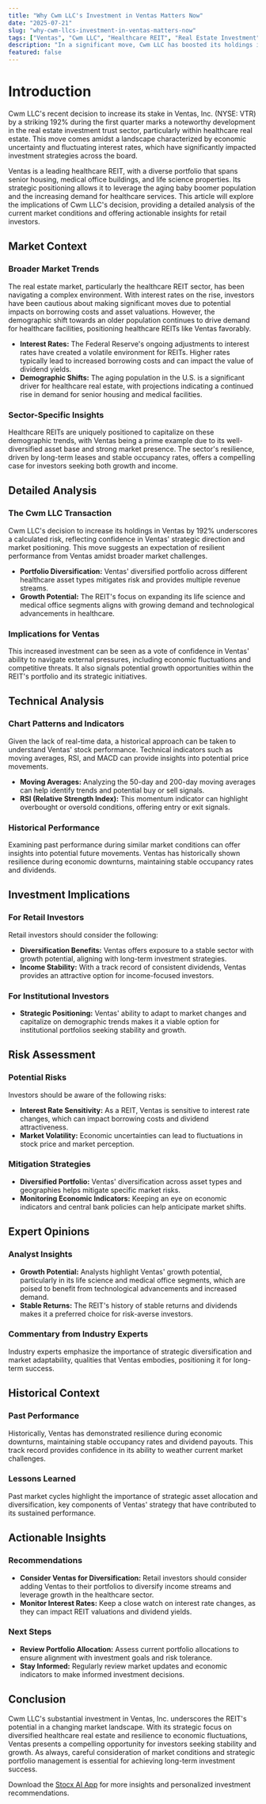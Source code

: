 ```yaml
---
title: "Why Cwm LLC's Investment in Ventas Matters Now"
date: "2025-07-21"
slug: "why-cwm-llcs-investment-in-ventas-matters-now"
tags: ["Ventas", "Cwm LLC", "Healthcare REIT", "Real Estate Investment", "Stock Market Analysis", "Investment Strategy", "Retail Investors"]
description: "In a significant move, Cwm LLC has boosted its holdings in Ventas, Inc. (NYSE: VTR) by 192% during the first quarter, as reported in their latest SEC disclosure. This substantial increase reflects a strategic decision within the context of a fluctuating real estate market, emphasizing the healthcare real estate investment trust's (REIT) potential in providing stable returns. Ventas, known for its diversified portfolio across senior housing, medical office buildings, and life science properties, is poised to benefit from demographic trends such as the aging population and increasing healthcare demand. This move by Cwm LLC signals confidence in Ventas' strategic positioning and its ability to navigate current market challenges, including interest rate fluctuations and economic uncertainty. This article delves into the broader market context, the specific details of the transaction, and its implications for retail investors, offering actionable insights and expert analyses to guide investment decisions."
featured: false
---
```


# Introduction

Cwm LLC's recent decision to increase its stake in Ventas, Inc. (NYSE: VTR) by a striking 192% during the first quarter marks a noteworthy development in the real estate investment trust sector, particularly within healthcare real estate. This move comes amidst a landscape characterized by economic uncertainty and fluctuating interest rates, which have significantly impacted investment strategies across the board.

Ventas is a leading healthcare REIT, with a diverse portfolio that spans senior housing, medical office buildings, and life science properties. Its strategic positioning allows it to leverage the aging baby boomer population and the increasing demand for healthcare services. This article will explore the implications of Cwm LLC's decision, providing a detailed analysis of the current market conditions and offering actionable insights for retail investors.

## Market Context

### Broader Market Trends

The real estate market, particularly the healthcare REIT sector, has been navigating a complex environment. With interest rates on the rise, investors have been cautious about making significant moves due to potential impacts on borrowing costs and asset valuations. However, the demographic shift towards an older population continues to drive demand for healthcare facilities, positioning healthcare REITs like Ventas favorably.

- **Interest Rates:** The Federal Reserve's ongoing adjustments to interest rates have created a volatile environment for REITs. Higher rates typically lead to increased borrowing costs and can impact the value of dividend yields.
- **Demographic Shifts:** The aging population in the U.S. is a significant driver for healthcare real estate, with projections indicating a continued rise in demand for senior housing and medical facilities.

### Sector-Specific Insights

Healthcare REITs are uniquely positioned to capitalize on these demographic trends, with Ventas being a prime example due to its well-diversified asset base and strong market presence. The sector's resilience, driven by long-term leases and stable occupancy rates, offers a compelling case for investors seeking both growth and income.

## Detailed Analysis

### The Cwm LLC Transaction

Cwm LLC's decision to increase its holdings in Ventas by 192% underscores a calculated risk, reflecting confidence in Ventas' strategic direction and market positioning. This move suggests an expectation of resilient performance from Ventas amidst broader market challenges.

- **Portfolio Diversification:** Ventas' diversified portfolio across different healthcare asset types mitigates risk and provides multiple revenue streams.
- **Growth Potential:** The REIT's focus on expanding its life science and medical office segments aligns with growing demand and technological advancements in healthcare.

### Implications for Ventas

This increased investment can be seen as a vote of confidence in Ventas' ability to navigate external pressures, including economic fluctuations and competitive threats. It also signals potential growth opportunities within the REIT's portfolio and its strategic initiatives.

## Technical Analysis

### Chart Patterns and Indicators

Given the lack of real-time data, a historical approach can be taken to understand Ventas' stock performance. Technical indicators such as moving averages, RSI, and MACD can provide insights into potential price movements.

- **Moving Averages:** Analyzing the 50-day and 200-day moving averages can help identify trends and potential buy or sell signals.
- **RSI (Relative Strength Index):** This momentum indicator can highlight overbought or oversold conditions, offering entry or exit signals.

### Historical Performance

Examining past performance during similar market conditions can offer insights into potential future movements. Ventas has historically shown resilience during economic downturns, maintaining stable occupancy rates and dividends.

## Investment Implications

### For Retail Investors

Retail investors should consider the following:

- **Diversification Benefits:** Ventas offers exposure to a stable sector with growth potential, aligning with long-term investment strategies.
- **Income Stability:** With a track record of consistent dividends, Ventas provides an attractive option for income-focused investors.

### For Institutional Investors

- **Strategic Positioning:** Ventas' ability to adapt to market changes and capitalize on demographic trends makes it a viable option for institutional portfolios seeking stability and growth.

## Risk Assessment

### Potential Risks

Investors should be aware of the following risks:

- **Interest Rate Sensitivity:** As a REIT, Ventas is sensitive to interest rate changes, which can impact borrowing costs and dividend attractiveness.
- **Market Volatility:** Economic uncertainties can lead to fluctuations in stock price and market perception.

### Mitigation Strategies

- **Diversified Portfolio:** Ventas' diversification across asset types and geographies helps mitigate specific market risks.
- **Monitoring Economic Indicators:** Keeping an eye on economic indicators and central bank policies can help anticipate market shifts.

## Expert Opinions

### Analyst Insights

- **Growth Potential:** Analysts highlight Ventas' growth potential, particularly in its life science and medical office segments, which are poised to benefit from technological advancements and increased demand.
- **Stable Returns:** The REIT's history of stable returns and dividends makes it a preferred choice for risk-averse investors.

### Commentary from Industry Experts

Industry experts emphasize the importance of strategic diversification and market adaptability, qualities that Ventas embodies, positioning it for long-term success.

## Historical Context

### Past Performance

Historically, Ventas has demonstrated resilience during economic downturns, maintaining stable occupancy rates and dividend payouts. This track record provides confidence in its ability to weather current market challenges.

### Lessons Learned

Past market cycles highlight the importance of strategic asset allocation and diversification, key components of Ventas' strategy that have contributed to its sustained performance.

## Actionable Insights

### Recommendations

- **Consider Ventas for Diversification:** Retail investors should consider adding Ventas to their portfolios to diversify income streams and leverage growth in the healthcare sector.
- **Monitor Interest Rates:** Keep a close watch on interest rate changes, as they can impact REIT valuations and dividend yields.

### Next Steps

- **Review Portfolio Allocation:** Assess current portfolio allocations to ensure alignment with investment goals and risk tolerance.
- **Stay Informed:** Regularly review market updates and economic indicators to make informed investment decisions.

## Conclusion

Cwm LLC's substantial investment in Ventas, Inc. underscores the REIT's potential in a changing market landscape. With its strategic focus on diversified healthcare real estate and resilience to economic fluctuations, Ventas presents a compelling opportunity for investors seeking stability and growth. As always, careful consideration of market conditions and strategic portfolio management is essential for achieving long-term investment success.

Download the [Stocx AI App](https://stocx.co) for more insights and personalized investment recommendations.
